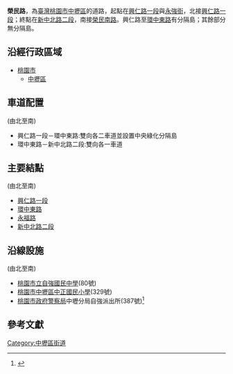 {{Infobox TwRoad2|
|bgcolorh=darkgreen
|colorh=white
|code=
|name=榮民路
|enname=Rongmin Road
|level=普通道路
|length=1.583
|lastext=
|speedhigh=50
|line=
|start=[[興仁路_(中壢區)|興仁路一段]]與[[永強街|永強街]]
|end=[[新中北路|新中北路二段]]
|junc=[[興仁路_(中壢區)|興仁路一段]]與[[永強街|永強街]]、[[環中東路_(中壢區)|環中東路]]與[[強國路|強國路]]、[[永福路_(中壢區)|永福路]]、<br>[[新中北路|新中北路二段]]
|img=
|cap=
|size=
|left=興仁路一段
|leftlink=興仁路 (中壢區)
|right=榮民南路
|rightlink=榮民南路
|leftdirection=N
|rightdirection=S
|sec=
}}
'''榮民路'''，為[[臺灣|臺灣]][[桃園市|桃園市]][[中壢區|中壢區]]的道路，起點在[[興仁路_(中壢區)|興仁路一段]]與[[永強街|永強街]]，北接[[興仁路_(中壢區)|興仁路一段]]；終點在[[新中北路|新中北路二段]]，南接[[榮民南路|榮民南路]]。興仁路至[[環中東路_(中壢區)|環中東路]]有分隔島；其餘部分無分隔島。

==沿經行政區域==
*[[桃園市|桃園市]]
**[[中壢區|中壢區]]

==車道配置==
(由北至南)
*興仁路一段－環中東路:雙向各二車道並設置中央綠化分隔島
*環中東路－新中北路二段:雙向各一車道

==主要結點==
(由北至南)
*[[興仁路_(中壢區)|興仁路一段]]
*[[環中東路_(中壢區)|環中東路]]
*[[永福路_(中壢區)|永福路]]
*[[新中北路|新中北路二段]]

== 沿線設施==
(由北至南)
*[[桃園市立自強國民中學|桃園市立自強國民中學]](80號)
*[[桃園市中壢區中正國民小學|桃園市中壢區中正國民小學]](329號)
*[[桃園市政府警察局|桃園市政府警察局]]中壢分局自強派出所(387號)<ref>{{Cite web |url=http://www.tyhp.gov.tw/newtyhp/jhongli/index.php?code=list&ids=529 |title=桃園市政府警察局中壢分局> 各派出所簡介> 自強派出所 |access-date=2016-05-12 |archive-date=2019-10-25 |archive-url=https://web.archive.org/web/20191025163052/http://www.tyhp.gov.tw/newtyhp/jhongli/index.php?code=list&ids=529 |dead-url=no }}</ref>

==參考文獻==
{{reflist}}

[[Category:中壢區街道|Category:中壢區街道]]